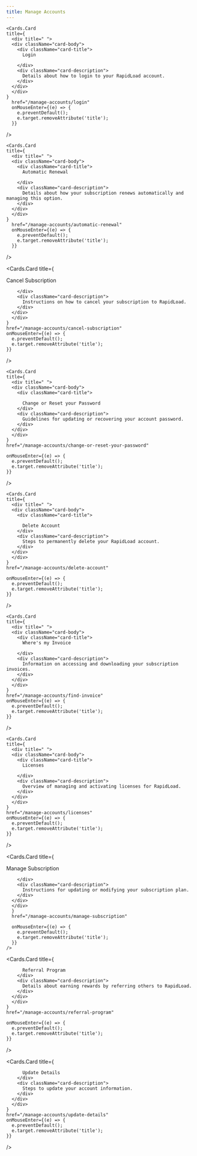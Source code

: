 ```yaml
---
title: Manage Accounts
--- 
```



 <style jsx global>{`
  
  .cards-container{
    display: flex;
    flex-direction: column;
  }

  .card-body .card-title{
    font-size: 18px;
    line-height: 1.2;
    font-weight: 600;
  }

  .card-body .card-description{
    font-size: 14px;
    line-height: 1.2;
    font-weight: 400;
    margin-top: 10px;
  }

`}</style>

<Cards className="cards-container">
    
    <Cards.Card
    title={
      <div title=" ">
      <div className="card-body">
        <div className="card-title">
          Login

        </div>
        <div className="card-description">
          Details about how to login to your RapidLoad account.
        </div>
      </div>
      </div>
    }
      href="/manage-accounts/login"
      onMouseEnter={(e) => {
        e.preventDefault();
        e.target.removeAttribute('title');
      }}
  />
    
    <Cards.Card
    title={
      <div title=" ">
      <div className="card-body">
        <div className="card-title">
          Automatic Renewal

        </div>
        <div className="card-description">
          Details about how your subscription renews automatically and managing this option.
        </div>
      </div>
      </div>
    }
      href="/manage-accounts/automatic-renewal"
      onMouseEnter={(e) => {
        e.preventDefault();
        e.target.removeAttribute('title');
      }}
  />


  <Cards.Card
    title={
      <div title=" ">
      <div className="card-body">
        <div className="card-title">
          Cancel Subscription

        </div>
        <div className="card-description">
          Instructions on how to cancel your subscription to RapidLoad.
        </div>
      </div>
      </div>
    }
    href="/manage-accounts/cancel-subscription"
    onMouseEnter={(e) => {
      e.preventDefault();
      e.target.removeAttribute('title');
    }}
  />


    <Cards.Card
    title={
      <div title=" ">
      <div className="card-body">
        <div className="card-title">

          Change or Reset your Password
        </div>
        <div className="card-description">
          Guidelines for updating or recovering your account password.
        </div>
      </div>
      </div>
    }
    href="/manage-accounts/change-or-reset-your-password"

    onMouseEnter={(e) => {
      e.preventDefault();
      e.target.removeAttribute('title');
    }}
  />


    <Cards.Card
    title={
      <div title=" ">
      <div className="card-body">
        <div className="card-title">

          Delete Account
        </div>
        <div className="card-description">
          Steps to permanently delete your RapidLoad account.
        </div>
      </div>  
      </div>
    }
    href="/manage-accounts/delete-account"

    onMouseEnter={(e) => {
      e.preventDefault();
      e.target.removeAttribute('title');
    }}
  />


    <Cards.Card
    title={
      <div title=" ">
      <div className="card-body">
        <div className="card-title">
          Where's my Invoice

        </div>
        <div className="card-description">
          Information on accessing and downloading your subscription invoices.
        </div>
      </div>
      </div>
    }
    href="/manage-accounts/find-invoice"
    onMouseEnter={(e) => {
      e.preventDefault();
      e.target.removeAttribute('title');
    }}
  />


    <Cards.Card
    title={
      <div title=" ">
      <div className="card-body">
        <div className="card-title">
          Licenses

        </div>
        <div className="card-description">
          Overview of managing and activating licenses for RapidLoad.
        </div>
      </div>
      </div>
    }
    href="/manage-accounts/licenses"
    onMouseEnter={(e) => {
      e.preventDefault();
      e.target.removeAttribute('title');
    }}
  />


  <Cards.Card
          title={
      <div title=" ">
      <div className="card-body">
        <div className="card-title">
          Manage Subscription

        </div>
        <div className="card-description">
          Instructions for updating or modifying your subscription plan.
        </div>
      </div>
      </div>
      }
      href="/manage-accounts/manage-subscription"

      onMouseEnter={(e) => {
        e.preventDefault();
        e.target.removeAttribute('title');
      }}
    />


  <Cards.Card
    title={
      <div title=" ">
      <div className="card-body">
        <div className="card-title">

          Referral Program
        </div>
        <div className="card-description">
          Details about earning rewards by referring others to RapidLoad.
        </div>
      </div>
      </div>
    }
    href="/manage-accounts/referral-program"

    onMouseEnter={(e) => {
      e.preventDefault();
      e.target.removeAttribute('title');
    }}
  />


  <Cards.Card
    title={
      <div title=" ">
      <div className="card-body">
        <div className="card-title">

          Update Details
        </div>
        <div className="card-description">
          Steps to update your account information.
        </div>
      </div>
      </div>
    }
    href="/manage-accounts/update-details"
    onMouseEnter={(e) => {
      e.preventDefault();
      e.target.removeAttribute('title');
    }}
  />
</Cards>